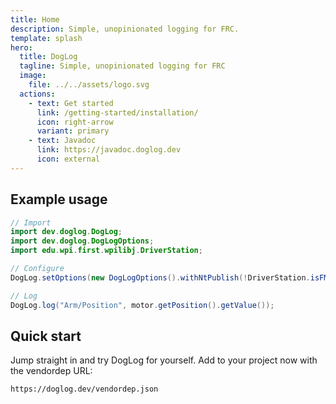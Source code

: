 ```yaml
---
title: Home
description: Simple, unopinionated logging for FRC.
template: splash
hero:
  title: DogLog
  tagline: Simple, unopinionated logging for FRC
  image:
    file: ../../assets/logo.svg
  actions:
    - text: Get started
      link: /getting-started/installation/
      icon: right-arrow
      variant: primary
    - text: Javadoc
      link: https://javadoc.doglog.dev
      icon: external
---
```


## Example usage

```java
// Import
import dev.doglog.DogLog;
import dev.doglog.DogLogOptions;
import edu.wpi.first.wpilibj.DriverStation;

// Configure
DogLog.setOptions(new DogLogOptions().withNtPublish(!DriverStation.isFMSAttached()));

// Log
DogLog.log("Arm/Position", motor.getPosition().getValue());
```

## Quick start

Jump straight in and try DogLog for yourself.
Add to your project now with the vendordep URL:

```text
https://doglog.dev/vendordep.json
```
